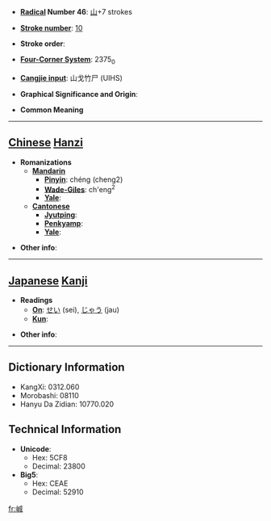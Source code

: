 * '''[[Wiktionary:Chinese radical index| Radical]] Number 46''': [[Wiktionary:Chinese radical index 山|山]]+7 strokes

* '''[[Wiktionary:Chinese total strokes index|Stroke number]]''': [[Wiktionary:Chinese total strokes index 10|10]]

* '''Stroke order''': 

* '''[[Wiktionary:Chinese four corner index|Four-Corner System]]''': 2375<sub>0</sub>

* '''[[Wiktionary:Chinese Cangjie index|Cangjie input]]''': 山戈竹尸 (UIHS)

* '''Graphical Significance and Origin''': 

* '''Common Meaning'''

----

== [[Chinese]] [[Hanzi]] ==

* '''Romanizations'''
** '''[[Mandarin]]'''
*** '''[[Pinyin]]''': chéng (cheng2)
*** '''[[Wade-Giles]]''': ch'eng<sup>2</sup>
*** '''[[Yale]]''': 
** '''[[Cantonese]]'''
*** '''[[Jyutping]]''':
*** '''[[Penkyamp]]''': 
*** '''[[Yale]]''': 

* '''Other info''': 

----

== [[Japanese]] [[Kanji]] ==

* '''Readings'''
** '''[[On]]''': [[せい]] (sei), [[じゃう]] (jau)
** '''[[Kun]]''': 

* '''Other info''':  

----

== Dictionary Information ==

* KangXi: 0312.060
* Morobashi: 08110
* Hanyu Da Zidian: 10770.020

== Technical Information ==

* '''Unicode''':
** Hex: 5CF8
** Decimal: 23800
* '''Big5''':
** Hex: CEAE
** Decimal: 52910

[[fr:峸]]